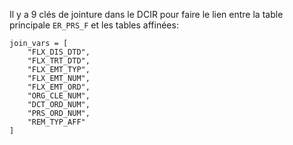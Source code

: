 Il y a 9 clés de jointure dans le DCIR pour faire le lien entre la table principale `ER_PRS_F` et les tables affinées:

```
join_vars = [
    "FLX_DIS_DTD",
    "FLX_TRT_DTD",
    "FLX_EMT_TYP",
    "FLX_EMT_NUM",
    "FLX_EMT_ORD",
    "ORG_CLE_NUM",
    "DCT_ORD_NUM",
    "PRS_ORD_NUM",
    "REM_TYP_AFF"
]
```


